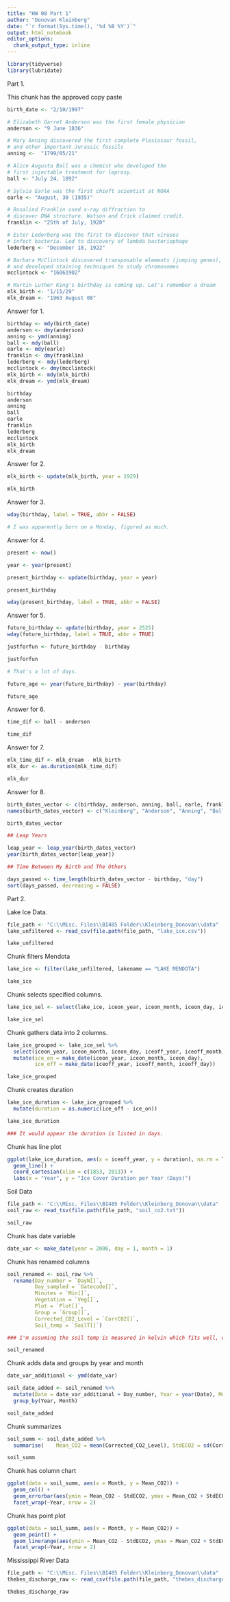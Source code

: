```yaml
---
title: "HW 08 Part 1"
author: "Donovan Kleinberg"
date: "`r format(Sys.time(), '%d %B %Y')`"
output: html_notebook
editor_options: 
  chunk_output_type: inline
---
```


```r
library(tidyverse)
library(lubridate)
```

Part 1.

This chunk has the approved copy paste

```r
birth_date <- "2/10/1997"

# Elizabeth Garret Anderson was the first female physician
anderson <- "9 June 1836"

# Mary Anning discovered the first complete Plesiosaur fossil, 
# and other important Jurassic fossils
anning <-  "1799/05/21"

# Alice Augusta Ball was a chemist who developed the
# first injectable treatment for leprosy.
ball <- "July 24, 1892"

# Sylvia Earle was the first chieft scientist at NOAA
earle <- "August, 30 (1935)"

# Rosalind Franklin used x-ray diffraction to 
# discover DNA structure. Watson and Crick claimed credit.
franklin <- "25th of July, 1920"

# Ester Lederberg was the first to discover that viruses 
# infect bacteria. Led to discovery of lambda bacteriophage
lederberg <- "December 18, 1922"

# Barbara McClintock discovered transposable elements (jumping genes),
# and developed staining techniques to study chromosomes
mcclintock <- "16061902"

# Martin Luther King's birthday is coming up. Let's remember a dream
mlk_birth <- "1/15/29"
mlk_dream <- "1963 August 08"
```

Answer for 1.

```r
birthday <- mdy(birth_date)
anderson <- dmy(anderson)
anning <- ymd(anning)
ball <- mdy(ball)
earle <- mdy(earle)
franklin <- dmy(franklin)
lederberg <- mdy(lederberg)
mcclintock <- dmy(mcclintock)
mlk_birth <- mdy(mlk_birth)
mlk_dream <- ymd(mlk_dream)

birthday
anderson
anning
ball
earle
franklin
lederberg
mcclintock
mlk_birth
mlk_dream
```

Answer for 2.

```r
mlk_birth <- update(mlk_birth, year = 1929)

mlk_birth
```

Answer for 3.

```r
wday(birthday, label = TRUE, abbr = FALSE)

# I was apparently born on a Monday, figured as much. 
```

Answer for 4.

```r
present <- now()

year <- year(present)

present_birthday <- update(birthday, year = year)

present_birthday

wday(present_birthday, label = TRUE, abbr = FALSE)
```

Answer for 5.

```r
future_birthday <- update(birthday, year = 2525)
wday(future_birthday, label = TRUE, abbr = TRUE)

justforfun <- future_birthday - birthday

justforfun

# That's a lot of days.

future_age <- year(future_birthday) - year(birthday)

future_age
```

Answer for 6.

```r
time_dif <- ball - anderson

time_dif
```

Answer for 7.

```r
mlk_time_dif <- mlk_dream - mlk_birth
mlk_dur <- as.duration(mlk_time_dif)

mlk_dur
```

Answer for 8.

```r
birth_dates_vector <- c(birthday, anderson, anning, ball, earle, franklin, lederberg, mcclintock, mlk_birth)
names(birth_dates_vector) <- c("Kleinberg", "Anderson", "Anning", "Ball", "Earle", "Franklin", "Lederberg", "McClintock", "King")

birth_dates_vector

## Leap Years 

leap_year <- leap_year(birth_dates_vector)
year(birth_dates_vector[leap_year])

## Time Between My Birth and The Others

days_passed <- time_length(birth_dates_vector - birthday, "day")
sort(days_passed, decreasing = FALSE)
```

Part 2.

Lake Ice Data.

```r
file_path <- "C:\\Misc. Files\\BI485 Folder\\Kleinberg_Donovan\\data"
lake_unfiltered <- read_csv(file.path(file_path, "lake_ice.csv"))

lake_unfiltered
```

Chunk filters Mendota

```r
lake_ice <- filter(lake_unfiltered, lakename == "LAKE MENDOTA")

lake_ice
```

Chunk selects specified columns.

```r
lake_ice_sel <- select(lake_ice, iceon_year, iceon_month, iceon_day, iceoff_year, iceoff_month, iceoff_day)

lake_ice_sel
```

Chunk gathers data into 2 columns.

```r
lake_ice_grouped <- lake_ice_sel %>%
  select(iceon_year, iceon_month, iceon_day, iceoff_year, iceoff_month, iceoff_day)%>%
  mutate(ice_on = make_date(iceon_year, iceon_month, iceon_day),
         ice_off = make_date(iceoff_year, iceoff_month, iceoff_day))

lake_ice_grouped
```

Chunk creates duration

```r
lake_ice_duration <- lake_ice_grouped %>%
  mutate(duration = as.numeric(ice_off - ice_on))

lake_ice_duration

### It would appear the duration is listed in days.
```

Chunk has line plot

```r
ggplot(lake_ice_duration, aes(x = iceoff_year, y = duration), na.rm = TRUE) +
  geom_line() +
  coord_cartesian(xlim = c(1853, 2013)) +
  labs(x = "Year", y = "Ice Cover Duration per Year (Days)")
```

Soil Data

```r
file_path <- "C:\\Misc. Files\\BI485 Folder\\Kleinberg_Donovan\\data"
soil_raw <- read_tsv(file.path(file_path, "soil_co2.txt"))

soil_raw
```

Chunk has date variable

```r
date_var <- make_date(year = 2006, day = 1, month = 1)
```

Chunk has renamed columns

```r
soil_renamed <- soil_raw %>%
  rename(Day_number = `DayN[]`,
         Day_sampled = `Datecode[]`,
         Minutes = `Min[]`,
         Vegetation = `Veg[]`,
         Plot = `Plot[]`,
         Group = `Group[]`,
         Corrected_CO2_Level = `CorrCO2[]`,
         Soil_temp = `SoilT[]`)

### I'm assuming the soil temp is measured in kelvin which fits well, otherwise I don't know what it is. 

soil_renamed
```

Chunk adds data and groups by year and month

```r
date_var_additional <- ymd(date_var)

soil_date_added <- soil_renamed %>%
  mutate(Date = date_var_additional + Day_number, Year = year(Date), Month = month(Date, label = TRUE, abbr = TRUE)) %>%
  group_by(Year, Month)

soil_date_added
```

Chunk summarizes 

```r
soil_summ <- soil_date_added %>%
  summarise(    Mean_CO2 = mean(Corrected_CO2_Level), StdECO2 = sd(Corrected_CO2_Level)/sqrt(n()))

soil_summ
```

Chunk has column chart

```r
ggplot(data = soil_summ, aes(x = Month, y = Mean_CO2)) +
  geom_col() +
  geom_errorbar(aes(ymin = Mean_CO2 - StdECO2, ymax = Mean_CO2 + StdECO2, width = 0.1)) +
  facet_wrap(~Year, nrow = 2)
```

Chunk has point plot

```r
ggplot(data = soil_summ, aes(x = Month, y = Mean_CO2)) +
  geom_point() +
  geom_linerange(aes(ymin = Mean_CO2 - StdECO2, ymax = Mean_CO2 + StdECO2)) +
  facet_wrap(~Year, nrow = 2)
```

Mississippi River Data

```r
file_path <- "C:\\Misc. Files\\BI485 Folder\\Kleinberg_Donovan\\data"
thebes_discharge_raw <- read_csv(file.path(file_path, "thebes_discharge.csv"))

thebes_discharge_raw
```

